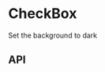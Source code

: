 
<Meta title="Components/CheckBox" component={CheckBox} />

# CheckBox

<Preview>
  <Story name="Base component">
    <Podium horizontalPadding="small" verticalPadding="small">
      <p>Set the background to dark</p>
      <CheckBox
        content='Subscribe to communications about Aesop products, services, stores, events and matters of cultural interest.'
        id='test-checkbox'
      />
    </Podium>
  </Story>
</Preview>

## API

<Props of={CheckBox} />
